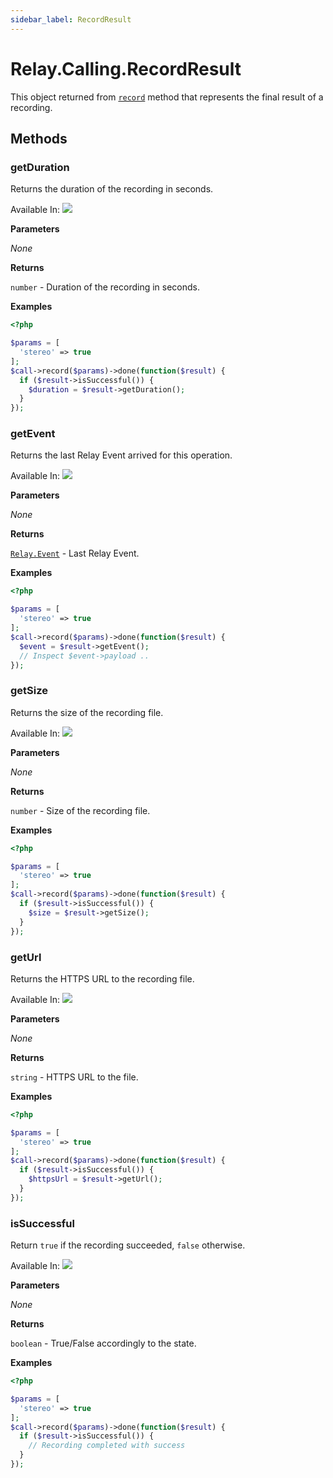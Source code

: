```yaml
---
sidebar_label: RecordResult
---
```


# Relay.Calling.RecordResult

This object returned from [`record`](php/reference/relay_calling/call.mdx#record) method that represents the final result of a recording.

## Methods

<div class="method-definitions"></div>

### getDuration

Returns the duration of the recording in seconds.

Available In: <img class="method-available-tag" src="https://img.shields.io/badge/-v2.0+-brightgreen.svg" />

**Parameters**

_None_

**Returns**

`number` - Duration of the recording in seconds.

**Examples**

```php title="Start recording and use the duration."
<?php

$params = [
  'stereo' => true
];
$call->record($params)->done(function($result) {
  if ($result->isSuccessful()) {
    $duration = $result->getDuration();
  }
});
```

### getEvent

Returns the last Relay Event arrived for this operation.

Available In: <img class="method-available-tag" src="https://img.shields.io/badge/-v2.0+-brightgreen.svg" />

**Parameters**

_None_

**Returns**

[`Relay.Event`](php/reference/relay_event.mdx) - Last Relay Event.

**Examples**

```php title="Start recording in stereo mode and grab the result when it's completed."
<?php

$params = [
  'stereo' => true
];
$call->record($params)->done(function($result) {
  $event = $result->getEvent();
  // Inspect $event->payload ..
});
```

### getSize

Returns the size of the recording file.

Available In: <img class="method-available-tag" src="https://img.shields.io/badge/-v2.0+-brightgreen.svg" />

**Parameters**

_None_

**Returns**

`number` - Size of the recording file.

**Examples**

```php title="Start recording and use the size of the file."
<?php

$params = [
  'stereo' => true
];
$call->record($params)->done(function($result) {
  if ($result->isSuccessful()) {
    $size = $result->getSize();
  }
});
```

### getUrl

Returns the HTTPS URL to the recording file.

Available In: <img class="method-available-tag" src="https://img.shields.io/badge/-v2.0+-brightgreen.svg" />

**Parameters**

_None_

**Returns**

`string` - HTTPS URL to the file.

**Examples**

```php title="Start recording and use the URL."
<?php

$params = [
  'stereo' => true
];
$call->record($params)->done(function($result) {
  if ($result->isSuccessful()) {
    $httpsUrl = $result->getUrl();
  }
});
```

### isSuccessful

Return `true` if the recording succeeded, `false` otherwise.

Available In: <img class="method-available-tag" src="https://img.shields.io/badge/-v2.0+-brightgreen.svg" />

**Parameters**

_None_

**Returns**

`boolean` - True/False accordingly to the state.

**Examples**

```php title="Start the recording and then check if it has ended successfully."
<?php

$params = [
  'stereo' => true
];
$call->record($params)->done(function($result) {
  if ($result->isSuccessful()) {
    // Recording completed with success
  }
});
```
